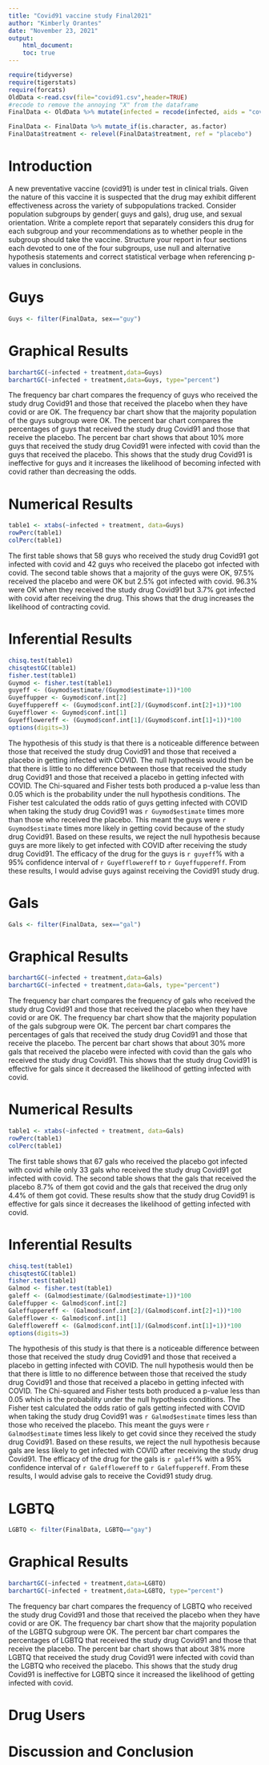 ```yaml
---
title: "Covid91 vaccine study Final2021"
author: "Kimberly Orantes"
date: "November 23, 2021"
output: 
    html_document:
    toc: true
---
```


```r
require(tidyverse)
require(tigerstats)
require(forcats)
OldData <-read.csv(file="covid91.csv",header=TRUE)
#recode to remove the annoying "X" from the dataframe
FinalData <- OldData %>% mutate(infected = recode(infected, aids = "covid", none = "OK" )) %>% select(-one_of("X"))

FinalData <- FinalData %>% mutate_if(is.character, as.factor)
FinalData$treatment <- relevel(FinalData$treatment, ref = "placebo")
```

# Introduction

A new  preventative vaccine (covid91) is under test in clinical trials. Given the nature of this vaccine it is suspected that the drug may exhibit different effectiveness across the variety of subpopulations tracked. Consider population subgroups by gender( guys and gals), drug use, and sexual orientation. Write a complete report that separately considers this drug for each subgroup and your recommendations as to whether people in the subgroup should take the vaccine. Structure your report in four sections each devoted to one of the four subgroups, use null and alternative hypothesis statements and correct statistical verbage when referencing p-values in conclusions.

# Guys

```r
Guys <- filter(FinalData, sex=="guy")
```

# Graphical Results
```r
barchartGC(~infected + treatment,data=Guys)
barchartGC(~infected + treatment,data=Guys, type="percent")
```

The frequency bar chart compares the frequency of guys who received the study drug Covid91 and those that received the placebo when they have covid or are OK. The frequency bar chart show that the majority population of the guys subgroup were OK. The percent bar chart compares the percentages of guys that received the study drug Covid91 and those that receive the placebo. The percent bar chart shows that about 10% more guys that received the study drug Covid91 were infected with covid than the guys that received the placebo. This shows that the study drug Covid91 is ineffective for guys and it increases the likelihood of becoming infected with covid rather than decreasing the odds.       
   
# Numerical Results

```r
table1 <- xtabs(~infected + treatment, data=Guys)
rowPerc(table1)
colPerc(table1)
```

The first table shows that 58 guys who received the study drug Covid91 got infected with covid and 42 guys who received the placebo got infected with covid. The second table shows that a majority of the guys were OK, 97.5% received the placebo and were OK but 2.5% got infected with covid. 96.3% were OK when they received the study drug Covid91 but 3.7% got infected with covid after receiving the drug. This shows that the drug increases the likelihood of contracting covid.         
    
# Inferential Results

```r
chisq.test(table1)
chisqtestGC(table1)
fisher.test(table1)
Guymod <- fisher.test(table1)
guyeff <- (Guymod$estimate/(Guymod$estimate+1))*100
Guyeffupper <- Guymod$conf.int[2]
Guyeffuppereff <- (Guymod$conf.int[2]/(Guymod$conf.int[2]+1))*100
Guyefflower <- Guymod$conf.int[1]
Guyefflowereff <- (Guymod$conf.int[1]/(Guymod$conf.int[1]+1))*100
options(digits=3)
```

The hypothesis of this study is that there is a noticeable difference between those that received the study drug Covid91 and those that received a placebo in getting infected with COVID. The null hypothesis would then be that there is little to no difference between those that received the study drug Covid91 and those that received a placebo in getting infected with COVID. The Chi-squared  and Fisher tests both produced a p-value less than 0.05 which is the probability under the null hypothesis conditions. The Fisher test calculated the odds ratio of guys getting infected with COVID when taking the study drug Covid91 was `r Guymod$estimate` times more than those who received the placebo. This meant the guys were `r Guymod$estimate` times more likely in getting covid because of the study drug Covid91. Based on these results, we reject the null hypothesis because guys are more likely to get infected with COVID after receiving the study drug Covid91. The efficacy of the drug for the guys is `r guyeff`% with a 95% confidence interval of `r Guyefflowereff` to `r Guyeffuppereff`. From these results, I would advise guys against receiving the Covid91 study drug.  
   
# Gals

```r
Gals <- filter(FinalData, sex=="gal")
```

# Graphical Results
```r
barchartGC(~infected + treatment,data=Gals)
barchartGC(~infected + treatment,data=Gals, type="percent")
```

The frequency bar chart compares the frequency of gals who received the study drug Covid91 and those that received the placebo when they have covid or are OK. The frequency bar chart show that the majority population of the gals subgroup were OK. The percent bar chart compares the percentages of gals that received the study drug Covid91 and those that receive the placebo. The percent bar chart shows that about 30% more gals that received the placebo were infected with covid than the gals who received the study drug Covid91. This shows that the study drug Covid91 is effective for gals since it decreased the likelihood of getting infected with covid.       

# Numerical Results
```r
table1 <- xtabs(~infected + treatment, data=Gals)
rowPerc(table1)
colPerc(table1)
```

The first table shows that 67 gals who received the placebo got infected with covid while only 33 gals who received the study drug Covid91 got infected with covid. The second table shows that the gals that received the placebo 8.7% of them got covid and the gals that received the drug only 4.4% of them got covid. These results show that the study drug Covid91 is effective for gals since it decreases the likelihood of getting infected with covid.  
    
# Inferential Results
```r
chisq.test(table1)
chisqtestGC(table1)
fisher.test(table1)
Galmod <- fisher.test(table1)
galeff <- (Galmod$estimate/(Galmod$estimate+1))*100
Galeffupper <- Galmod$conf.int[2]
Galeffuppereff <- (Galmod$conf.int[2]/(Galmod$conf.int[2]+1))*100
Galefflower <- Galmod$conf.int[1]
Galefflowereff <- (Galmod$conf.int[1]/(Galmod$conf.int[1]+1))*100
options(digits=3)
```

The hypothesis of this study is that there is a noticeable difference between those that received the study drug Covid91 and those that received a placebo in getting infected with COVID. The null hypothesis would then be that there is little to no difference between those that received the study drug Covid91 and those that received a placebo in getting infected with COVID. The Chi-squared  and Fisher tests both produced a p-value less than 0.05 which is the probability under the null hypothesis conditions. The Fisher test calculated the odds ratio of gals getting infected with COVID when taking the study drug Covid91 was `r Galmod$estimate` times less than those who received the placebo. This meant the guys were `r Galmod$estimate` times less likely to get covid since they received the study drug Covid91. Based on these results, we reject the null hypothesis because gals are less likely to get infected with COVID after receiving the study drug Covid91. The efficacy of the drug for the gals is `r galeff`% with a 95% confidence interval of `r Galefflowereff` to `r Galeffuppereff`. From these results, I would advise gals to receive the Covid91 study drug.
    
# LGBTQ

```r
LGBTQ <- filter(FinalData, LGBTQ=="gay")
```

# Graphical Results
```r
barchartGC(~infected + treatment,data=LGBTQ)
barchartGC(~infected + treatment,data=LGBTQ, type="percent")
```

The frequency bar chart compares the frequency of LGBTQ who received the study drug Covid91 and those that received the placebo when they have covid or are OK. The frequency bar chart show that the majority population of the LGBTQ subgroup were OK. The percent bar chart compares the percentages of LGBTQ that received the study drug Covid91 and those that receive the placebo. The percent bar chart shows that about 38% more LGBTQ that received the study drug Covid91 were infected with covid than the LGBTQ who received the placebo. This shows that the study drug Covid91 is ineffective for LGBTQ since it increased the likelihood of getting infected with covid.  
   
# Drug Users

# Discussion and Conclusion
